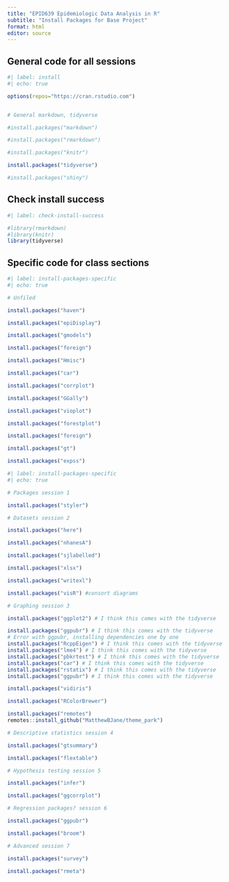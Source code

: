 ```yaml
---
title: "EPID639 Epidemiologic Data Analysis in R"
subtitle: "Install Packages for Base Project"
format: html
editor: source
---
```



## General code for all sessions

```r
#| label: install
#| echo: true

options(repos="https://cran.rstudio.com")


# General markdown, tidyverse

#install.packages("markdown")

#install.packages("rmarkdown")

#install.packages("knitr")

install.packages("tidyverse")

#install.packages("shiny")

```
## Check install success

```r
#| label: check-install-success

#library(rmarkdown)
#library(knitr)
library(tidyverse)

```

## Specific code for class sections


```r
#| label: install-packages-specific
#| echo: true

# Unfiled

install.packages("haven")

install.packages("epiDisplay")

install.packages("gmodels")

install.packages("foreign")

install.packages("Hmisc")

install.packages("car")

install.packages("corrplot")

install.packages("GGally")

install.packages("vioplot")

install.packages("forestplot")

install.packages("foreign")

install.packages("gt")

install.packages("expss")
```


```r
#| label: install-packages-specific
#| echo: true

# Packages session 1

install.packages("styler")

# Datasets session 2

install.packages("here")

install.packages("nhanesA")

install.packages("sjlabelled")

install.packages("xlsx")

install.packages("writexl")

install.packages("visR") #consort diagrams

# Graphing session 3

install.packages("ggplot2") # I think this comes with the tidyverse 

install.packages("ggpubr") # I think this comes with the tidyverse 
# Error with ggpubr, installing dependencies one by one
install.packages("RcppEigen") # I think this comes with the tidyverse 
install.packages("lme4") # I think this comes with the tidyverse 
install.packages("pbkrtest") # I think this comes with the tidyverse 
install.packages("car") # I think this comes with the tidyverse 
install.packages("rstatix") # I think this comes with the tidyverse 
install.packages("ggpubr") # I think this comes with the tidyverse 

install.packages("vidiris")

install.packages("RColorBrewer")

install.packages("remotes")
remotes::install_github("MatthewBJane/theme_park")

# Descriptive statistics session 4

install.packages("gtsummary")

install.packages("flextable")

# Hypothesis testing session 5

install.packages("infer")

install.packages("ggcorrplot")

# Regression packages? session 6

install.packages("ggpubr")

install.packages("broom")

# Advanced session 7

install.packages("survey")

install.packages("rmeta")

```




